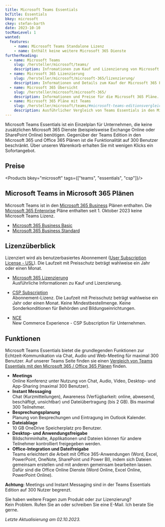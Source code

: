 ```yaml
---
title: Microsoft Teams Essentials
bcTitle: Essentials
bkey: microsoft
ckey: stefan-barth
date: 2023-10-10
tocMaxLevel: 1
wanted:
  features:
    - name: Microsoft Teams Standalone Lizenz
    - name: Enthält keine weitere Microsoft 365 Dienste
furtherReading:
  - name: Microsoft Teams
    slug: /hersteller/microsoft/teams/
    description: Infromationen zum Kauf und Lizenzierung von Microsoft Teams.
  - name: Microsoft 365 Lizenzierung
    slug: /hersteller/microsoft/microsoft-365/lizenzierung/
    description: Informationen und Details zum Kauf der Microsoft 365 Pläne.
  - name: Microsoft 365 Übersicht
    slug: /hersteller/microsoft/microsoft-365/
    description: Informationen und Preise für die Microsoft 365 Pläne.
  - name: Microsoft 365 Pläne mit Teams
    slug: /hersteller/microsoft/teams/#microsoft-teams-editionsvergleich
    description: Ausführlicher Vergleich von Teams Essentials in den Microsoft 365 Plänen
---
```




<Intro>

Microsoft Teams Essentials ist ein Einzelplan für Unternehmen, die keine zusätzlichen Microsoft 365 Dienste (beispielsweise Exchange Online oder SharePoint Online) benötigen. Gegenüber der Teams Edition in den Microsoft 365 und Office 365 Plänen ist die Funktionalität auf 300 Benutzer beschränkt.
Über unseren Warenkorb erhalten Sie mit wenigen Klicks ein Sofortangebot.


</Intro>

<TOC />



## Preise

<Products bkey="microsoft" tags={["teams", "essentials", "csp"]}/>


## Microsoft Teams in Microsoft 365 Plänen

Microsoft Teams ist in den [Microsoft 365 Business](/hersteller/microsoft/microsoft-365/#microsoft-365-business-editionen) Plänen enthalten. Die [Microsoft 365 Enterprise](/hersteller/microsoft/microsoft-365/#microsoft-365-enterprise-editionen) Pläne enthalten seit 1. Oktober 2023 keine Microsoft Teams Lizenz.

<ArrowList>

- [Microsoft 365 Business Basic](/hersteller/microsoft/microsoft-365/business-basic/)
- [Microsoft 365 Business Standard](/hersteller/microsoft/microsoft-365/business-standard/)

</ArrowList>


## Lizenzüberblick

Lizenziert wird als benutzerbasiertes Abonnement ([User Subscription License - USL](/hersteller/microsoft/exchange/lizenzierung/#user-subscription-license-usl)). Die Laufzeit mit Preisschutz beträgt wahlweise ein Jahr oder einen Monat.

<ArrowList>

- [Microsoft 365 Lizenzierung](/hersteller/microsoft/microsoft-365/lizenzierung/)<br />
  Ausführliche Informationen zu Kauf und Lizenzierung.

- [CSP Subscription](/hersteller/microsoft/csp/)<br />
  Abonnement-Lizenz. Die Laufzeit mit Preisschutz beträgt wahlweise ein Jahr oder einen Monat. Keine Mindestbestellmenge. Keine Sonderkonditionen für Behörden und Bildungseinrichtungen.

- [NCE](/hersteller/microsoft/microsoft-365/lizenzierung/#new-commerce-experience-nce)<br />
  New Commerce Experience - CSP Subscription für Unternehmen.

</ArrowList>


## Funktionen

Microsoft Teams Essentials bietet die grundlegenden Funktionen zur Echtzeit-Kommunikation via Chat, Audio und Web-Meeting für maximal 300 Benutzer. Auf unserer Teams Seite finden sie einen [Vergleich von Teams Essentials mit den Microsoft 365 / Office 365 Plänen](/hersteller/microsoft/teams/#microsoft-teams-editionsvergleich) finden.

<ArrowList>

- **Meetings**<br />
  Online Konferenz unter Nutzung von Chat, Audio, Video, Desktop- und App-Sharing (maximal 300 Benutzer).
- **Instant Messaging**<br />
  Chat (Kurzmitteilungen), Awareness (Verfügbarkeit: online, abwesend, beschäftigt, unsichtbar) und Dateiübertragung (bis 2&nbsp;GB). Bis maximal 300 Teilnehmer.
- **Besprechungsplanung**<br />
  Planung von Besprechungen und Eintragung im Outlook Kalender.
- **Dateiablage**<br />
  10&nbsp;GB OneDrive Speicherplatz pro Benutzer.
- **Desktop- und Anwendungsfreigabe**<br />
  Bildschirminhalte, Applikationen und Dateien können für andere Teilnehmer kontrolliert freigegeben werden.
- **Office-Integration und Dateifreigabe**<br />
  Teams erleichtert die Arbeit mit Office 365-Anwendungen (Word, Excel, PowerPoint, OneNote, SharePoint und Power BI), indem sich Dateien gemeinsam erstellen und mit anderen gemeinsam bearbeiten lassen. Dafür sind die Office Online Dienste (Word Online, Excel Online, PowerPoint Online).

</ArrowList>

<Info>

**Achtung:** Meetings und Instant Messaging sind in der Teams Essentials Edition auf 300 Nutzer begrenzt.

</Info>


<GetInTouch theme="light">

Sie haben weitere Fragen zum Produkt oder zur Lizenzierung?<br />
Kein Problem. Rufen Sie an oder schreiben Sie eine E-Mail. Ich berate Sie gerne.

</GetInTouch>

_Letzte Aktualisierung am 02.10.2023._
